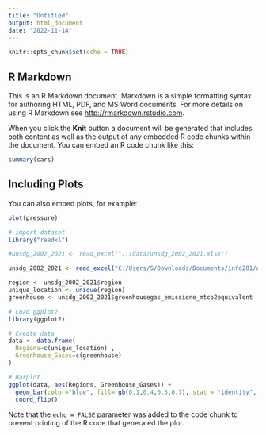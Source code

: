 ---
title: "Untitled"
output: html_document
date: "2022-11-14"
---

```{r setup, include=FALSE}
knitr::opts_chunk$set(echo = TRUE)
```

## R Markdown

This is an R Markdown document. Markdown is a simple formatting syntax for authoring HTML, PDF, and MS Word documents. For more details on using R Markdown see <http://rmarkdown.rstudio.com>.

When you click the **Knit** button a document will be generated that includes both content as well as the output of any embedded R code chunks within the document. You can embed an R code chunk like this:

```{r cars}
summary(cars)
```

## Including Plots

You can also embed plots, for example:

```{r pressure, echo=FALSE}
plot(pressure)
```

```{r}
# import dataset
library("readxl")

#unsdg_2002_2021 <- read_excel("../data/unsdg_2002_2021.xlsx")

unsdg_2002_2021 <- read_excel("C:/Users/S/Downloads/Documents/info201/assignments/project-group-8-section-af/data/unsdg_2002_2021.xlsx")

region <- unsdg_2002_2021$region
unique_location <- unique(region)
greenhouse <- unsdg_2002_2021$greenhousegas_emissione_mtco2equivalent

# Load ggplot2
library(ggplot2)

# Create data
data <- data.frame(
  Regions=c(unique_location) ,  
  Greenhouse_Gases=c(greenhouse)
)

# Barplot
ggplot(data, aes(Regions, Greenhouse_Gases)) + 
  geom_bar(color="blue", fill=rgb(0.1,0.4,0.5,0.7), stat = "identity", width = 0.5) +
  coord_flip() 
```

Note that the `echo = FALSE` parameter was added to the code chunk to prevent printing of the R code that generated the plot.

